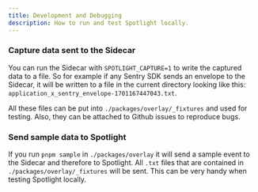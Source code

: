 ```yaml
---
title: Development and Debugging
description: How to run and test Spotlight locally.
---
```


### Capture data sent to the Sidecar

You can run the Sidecar with `SPOTLIGHT_CAPTURE=1` to write the captured data to a file.
So for example if any Sentry SDK sends an envelope to the Sidecar, it will be written to a file in the current directory looking like this: `application_x_sentry_envelope-1701167447043.txt`.

All these files can be put into `./packages/overlay/_fixtures` and used for testing.
Also, they can be attached to Github issues to reproduce bugs.

### Send sample data to Spotlight

If you run `pnpm sample` in `./packages/overlay` it will send a sample event to the Sidecar and therefore to Spotlight.
All `.txt` files that are contained in `./packages/overlay/_fixtures` will be sent.
This can be very handy when testing Spotlight locally.